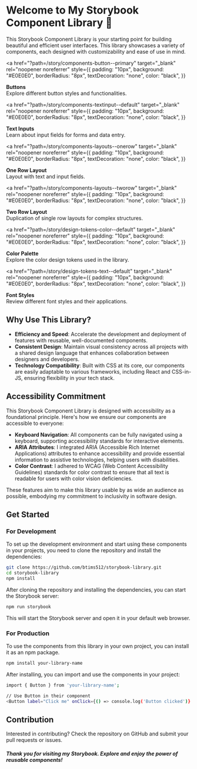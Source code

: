 
<Meta title="Introduction" />

# Welcome to My Storybook Component Library 🌟

This Storybook Component Library is your starting point for building beautiful and efficient user interfaces. This library showcases a variety of components, each designed with customizability and ease of use in mind.

<div style={{ display: 'flex', flexDirection: 'column', gap: '20px', marginBottom: '40px' }}>

<a
  href="?path=/story/components-button--primary"
  target="_blank"
  rel="noopener noreferrer"
  style={{
    padding: "10px",
    background: "#E0E0E0",
    borderRadius: "8px",
    textDecoration: "none",
    color: "black",
  }}
>
  <strong>Buttons</strong>
  <br />
  Explore different button styles and functionalities.
</a>

<a
  href="?path=/story/components-textinput--default"
  target="_blank"
  rel="noopener noreferrer"
  style={{
    padding: "10px",
    background: "#E0E0E0",
    borderRadius: "8px",
    textDecoration: "none",
    color: "black",
  }}
>
  <strong>Text Inputs</strong>
  <br />
  Learn about input fields for forms and data entry.
</a>

<a
  href="?path=/story/components-layouts--onerow"
  target="_blank"
  rel="noopener noreferrer"
  style={{
    padding: "10px",
    background: "#E0E0E0",
    borderRadius: "8px",
    textDecoration: "none",
    color: "black",
  }}
>
  <strong>One Row Layout</strong>
  <br />
  Layout with text and input fields.
</a>

<a
  href="?path=/story/components-layouts--tworow"
  target="_blank"
  rel="noopener noreferrer"
  style={{
    padding: "10px",
    background: "#E0E0E0",
    borderRadius: "8px",
    textDecoration: "none",
    color: "black",
  }}
>
  <strong>Two Row Layout</strong>
  <br />
  Duplication of single row layouts for complex structures.
</a>

<a
  href="?path=/story/design-tokens-color--default"
  target="_blank"
  rel="noopener noreferrer"
  style={{
    padding: "10px",
    background: "#E0E0E0",
    borderRadius: "8px",
    textDecoration: "none",
    color: "black",
  }}
>
  <strong>Color Palette</strong>
  <br />
  Explore the color design tokens used in the library.
</a>

<a
  href="?path=/story/design-tokens-text--default"
  target="_blank"
  rel="noopener noreferrer"
  style={{
    padding: "10px",
    background: "#E0E0E0",
    borderRadius: "8px",
    textDecoration: "none",
    color: "black",
  }}
>
  <strong>Font Styles</strong>
  <br />
  Review different font styles and their applications.
</a>

</div>

## Why Use This Library?

- **Efficiency and Speed**: Accelerate the development and deployment of features with reusable, well-documented components.
- **Consistent Design**: Maintain visual consistency across all projects with a shared design language that enhances collaboration between designers and developers.
- **Technology Compatibility**: Built with CSS at its core, our components are easily adaptable to various frameworks, including React and CSS-in-JS, ensuring flexibility in your tech stack.

## Accessibility Commitment

This Storybook Component Library is designed with accessibility as a foundational principle. Here's how we ensure our components are accessible to everyone:

- **Keyboard Navigation**: All components can be fully navigated using a keyboard, supporting accessibility standards for interactive elements.
- **ARIA Attributes**: I integrated ARIA (Accessible Rich Internet Applications) attributes to enhance accessibility and provide essential information to assistive technologies, helping users with disabilities.
- **Color Contrast**: I adhered to WCAG (Web Content Accessibility Guidelines) standards for color contrast to ensure that all text is readable for users with color vision deficiencies.

These features aim to make this library usable by as wide an audience as possible, embodying my commitment to inclusivity in software design.

## Get Started

### For Development

To set up the development environment and start using these components in your projects, you need to clone the repository and install the dependencies:

```bash
git clone https://github.com/btims512/storybook-library.git
cd storybook-library
npm install
```

After cloning the repository and installing the dependencies, you can start the Storybook server:

```bash
npm run storybook
```

This will start the Storybook server and open it in your default web browser.

### For Production

To use the components from this library in your own project, you can install it as an npm package.

```bash
npm install your-library-name
```

After installing, you can import and use the components in your project:

```bash
import { Button } from 'your-library-name';

// Use Button in their component
<Button label="Click me" onClick={() => console.log('Button clicked')} />
```

## Contribution

Interested in contributing? Check the repository on GitHub and submit your pull requests or issues.

##### Thank you for visiting my Storybook. Explore and enjoy the power of reusable components!
